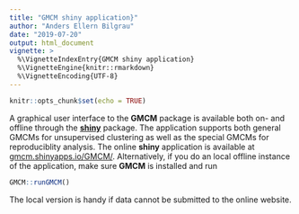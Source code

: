 ```yaml
---
title: "GMCM shiny application}"
author: "Anders Ellern Bilgrau"
date: "2019-07-20"
output: html_document
vignette: >
  %\VignetteIndexEntry{GMCM shiny application}
  %\VignetteEngine{knitr::rmarkdown}
  %\VignetteEncoding{UTF-8}
---
```


```r
knitr::opts_chunk$set(echo = TRUE)

```

A graphical user interface to the **GMCM** package is available both on- and
offline through the [**shiny**](https://shiny.rstudio.com) package.
The application supports both general GMCMs for unsupervised clustering as
well as the special GMCMs for reproduciblity analysis.
The online
**shiny** application is available at
[gmcm.shinyapps.io/GMCM/](https://gmcm.shinyapps.io/GMCM/). 
Alternatively, if you do an local offline instance of the
application, make sure **GMCM** is installed and run

```r
GMCM::runGMCM()
```

The local version is handy if data cannot be submitted to the online website.



